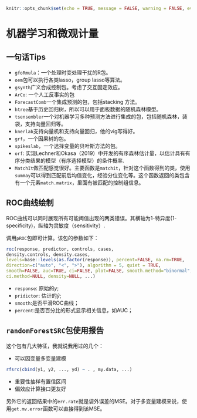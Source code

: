 ```r
knitr::opts_chunk$set(echo = TRUE, message = FALSE, warning = FALSE, eval = FALSE)
```
# 机器学习和微观计量 {#ML}
## 一句话Tips
- `gfoRmula`：一个处理时变处理干扰的R包。
- `oem`包可以执行各类lasso，group lasso等算法。
- `gsynth`广义合成控制包。考虑了交互固定效应。
- `ArCo`: 一个人工反事实的包
- `ForecastComb`一个集成预测的包，包括stacking 方法。
- `htree`基于历史回归树，所以可以用于面板数据的随机森林模型。
- `tsensembler`一个对机器学习多种预测方法进行集成的包，包括随机森林，装袋，支持向量回归等。
- `knerlab`支持向量机和支持向量回归，他的vig写得好。
- `grf`，一个因果树的包。
- `spikeslab`，一个选择变量的贝叶斯方法的包。
-  `orf`: 实现Lechner和Okasa（2019）中开发的有序森林估计量，以估计具有有序分类结果的模型（有序选择模型）的条件概率.
-  `MatchIt`做匹配感觉很好。主要函数是`matchit`，针对这个函数得到的类，使用`summay`可以得到匹配前后均值变化，经验分位变化等。这个函数返回的类包含有一个元素`match.matrix`，里面有被匹配的控制组信息。

## ROC曲线绘制
ROC曲线可以同时展现所有可能阈值出现的两类错误。其横轴为1-特异度(1-specificity)，纵轴为灵敏度（sensitivity）.

调用`pROC`包即可计算。该包的参数如下：
```r
roc(response, predictor, controls, cases,
density.controls, density.cases,
levels=base::levels(as.factor(response)), percent=FALSE, na.rm=TRUE,
direction=c("auto", "<", ">"), algorithm = 5, quiet = TRUE, 
smooth=FALSE, auc=TRUE, ci=FALSE, plot=FALSE, smooth.method="binormal",
ci.method=NULL, density=NULL, ...)
```
- `response`: 原始的$y$;
- `pridictor`: 估计的$\hat y$;
- `smooth`:是否平滑ROC曲线；
- `percent`:是否百分比的形式显示相关信息，如AUC；

## `randomForestSRC`包使用报告
这个包有几大特征，我就说我用过的几个：

- 可以因变量多变量建模
```r
rfsrc(cbind(y1, y2, ..., yd) ~ . , my.data, ...)
```

- 重要性抽样有置信区间
- 偏效应计算接口更友好

另外它的返回结果中的`err.rate`就是袋外误差的MSE。对于多变量建模来说，使用`get.mv.error`函数可以直接得到该MSE。